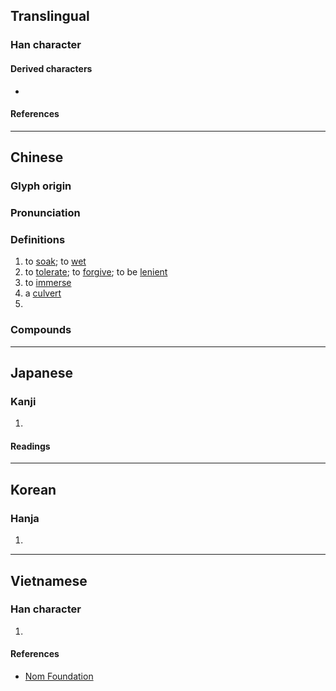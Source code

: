 {{character info}}
==Translingual==

===Han character===
{{Han char|rn=85|rad=水|as=08|sn=11|four=31172|canj=ENUE|ids=⿰氵函}}

====Derived characters====
* {{l|mul|[[𦶷]], [[𥲌]]}}

====References====
{{Han ref|kx=0628.130|dkj=17595|dj=1030.050|hdz=31665.040|uh=6DB5}}

----

==Chinese==
{{zh-forms}}

===Glyph origin===
{{Han etym}}

===Pronunciation===
{{zh-pron
|m=hán
|c=haam4
|h=pfs=
|md=
|mn=âm/qz,xm,zz:âⁿ/hâm
|mn_note=âm/âⁿ - vernacular; hâm - literary
|w=
|mc=y
|oc=y
|cat=v,n
}}

===Definitions===
{{zh-hanzi}}

# to [[soak]]; to [[wet]]
# to [[tolerate]]; to [[forgive]]; to be [[lenient]]
# to [[immerse]]
# a [[culvert]]
# {{zh-alt-form|*含|to [[contain]], to [[bear]]}}

===Compounds===
{{zh-der|包涵兒|包涵|內涵|涵濡|涵咀|涵義|涵養|涵容|渾涵|海涵|涵虛|涵煦|涵化|涵蓋|涵管|涵蓄|涵淹|涵洞|涵泳|蘊涵|茹古涵今|箱涵|涵哥}}

----

==Japanese==

===Kanji===
{{ja-kanji|grade=|rs=水08}}

# {{rfdef|ja|sort=水08}}

====Readings====
{{ja-readings
|on=かん
|kun=ひた-す
}}

----

==Korean==

===Hanja===
{{ko-hanja|함}}

# {{rfdef|ko|sort=水08}}

----

==Vietnamese==

===Han character===
{{vi-readings|rs=水08|reading=hàm}}

# {{rfdef|vi|sort=水08}}

====References====
*[http://nomfoundation.org/common/nom_details.php?codepoint=6db5 Nom Foundation]